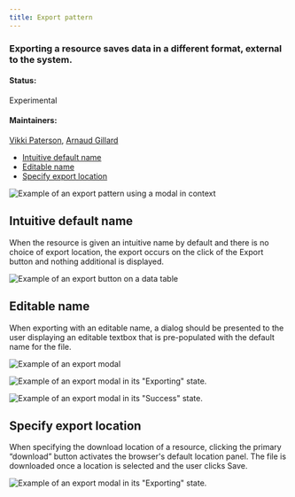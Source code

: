 ```yaml
---
title: Export pattern
---
```


### Exporting a resource saves data in a different format, external to the system.

#### Status: 

Experimental

#### Maintainers:

[Vikki Paterson](https://github.ibm.com/VICTORIA), [Arnaud Gillard](https://github.ibm.com/Arnaud-Gillard)

<AnchorLinks>

- [Intuitive default name](#intuitive-default-name)
- [Editable name](#editable-name)
- [Specify export location](#specify-export-location)

</AnchorLinks>

<ImageComponent cols="12" caption="Example of a export pattern using a modal">

![Example of an export pattern using a modal in context](images/contextual.png)

</ImageComponent>

## Intuitive default name

When the resource is given an intuitive name by default and there is no choice of export location, the export occurs on the click of the Export button and nothing additional is displayed.

<ImageComponent cols="12">

![Example of an export button on a data table](images/1.png)

</ImageComponent>

## Editable name
When exporting with an editable name, a dialog should be presented to the user displaying an editable textbox that is pre-populated with the default name for the file.

<ImageComponent cols="8">

![Example of an export modal](images/2.png)

</ImageComponent>


<ImageComponent cols="8">

![Example of an export modal in its "Exporting" state.](images/3.png)

</ImageComponent>

<ImageComponent cols="8">

![Example of an export modal in its "Success" state.](images/3.5.png)

</ImageComponent>



## Specify export location

When specifying the download location of a resource, clicking the primary “download” button activates the browser's default location panel. The file is downloaded once a location is selected and the user clicks Save.

<ImageComponent cols="8">

![Example of an export modal in its "Exporting" state.](images/4.png)

</ImageComponent>